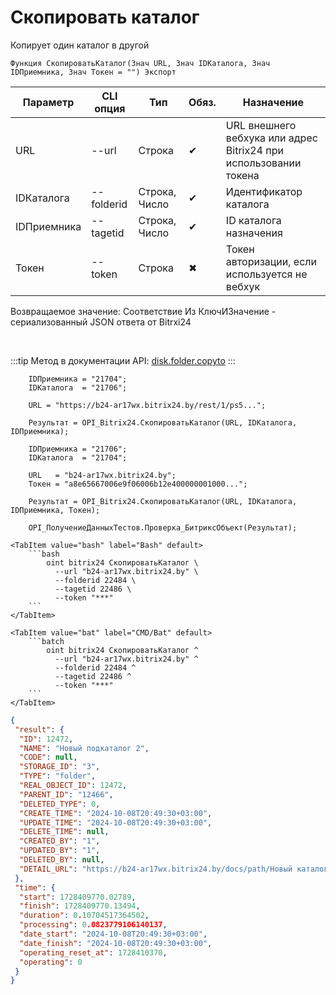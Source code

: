 ﻿---
sidebar_position: 3
---


# Скопировать каталог
 Копирует один каталог в другой



`Функция СкопироватьКаталог(Знач URL, Знач IDКаталога, Знач IDПриемника, Знач Токен = "") Экспорт`

  | Параметр | CLI опция | Тип | Обяз. | Назначение |
  |-|-|-|-|-|
  | URL | --url | Строка | &#x2714; | URL внешнего вебхука или адрес Bitrix24 при использовании токена |
  | IDКаталога | --folderid | Строка, Число | &#x2714; | Идентификатор каталога |
  | IDПриемника | --tagetid | Строка, Число | &#x2714; | ID каталога назначения |
  | Токен | --token | Строка | &#x2716; | Токен авторизации, если используется не вебхук |

  
  Возвращаемое значение:   Соответствие Из КлючИЗначение - сериализованный JSON ответа от Bitrxi24

<br/>

:::tip
Метод в документации API: [disk.folder.copyto](https://dev.1c-bitrix.ru/rest_help/disk/folder/disk_folder_copyto.php)
:::
<br/>


```bsl title="Пример использования для 1С:Предприятие/OneScript"
    IDПриемника = "21704";
    IDКаталога  = "21706";

    URL = "https://b24-ar17wx.bitrix24.by/rest/1/ps5...";

    Результат = OPI_Bitrix24.СкопироватьКаталог(URL, IDКаталога, IDПриемника);

    IDПриемника = "21706";
    IDКаталога  = "21704";

    URL   = "b24-ar17wx.bitrix24.by";
    Токен = "a8e65667006e9f06006b12e400000001000...";

    Результат = OPI_Bitrix24.СкопироватьКаталог(URL, IDКаталога, IDПриемника, Токен);

    OPI_ПолучениеДанныхТестов.Проверка_БитриксОбъект(Результат);
```
    

 <Tabs>
  
    <TabItem value="bash" label="Bash" default>
        ```bash
            oint bitrix24 СкопироватьКаталог \
              --url "b24-ar17wx.bitrix24.by" \
              --folderid 22484 \
              --tagetid 22486 \
              --token "***"
        ```
    </TabItem>
  
    <TabItem value="bat" label="CMD/Bat" default>
        ```batch
            oint bitrix24 СкопироватьКаталог ^
              --url "b24-ar17wx.bitrix24.by" ^
              --folderid 22484 ^
              --tagetid 22486 ^
              --token "***"
        ```
    </TabItem>
</Tabs>


```json title="Результат"
{
 "result": {
  "ID": 12472,
  "NAME": "Новый подкаталог 2",
  "CODE": null,
  "STORAGE_ID": "3",
  "TYPE": "folder",
  "REAL_OBJECT_ID": 12472,
  "PARENT_ID": "12466",
  "DELETED_TYPE": 0,
  "CREATE_TIME": "2024-10-08T20:49:30+03:00",
  "UPDATE_TIME": "2024-10-08T20:49:30+03:00",
  "DELETE_TIME": null,
  "CREATED_BY": "1",
  "UPDATED_BY": "1",
  "DELETED_BY": null,
  "DETAIL_URL": "https://b24-ar17wx.bitrix24.by/docs/path/Новый каталог/Новый подкаталог/Новый подкаталог 2"
 },
 "time": {
  "start": 1728409770.02789,
  "finish": 1728409770.13494,
  "duration": 0.10704517364502,
  "processing": 0.0823779106140137,
  "date_start": "2024-10-08T20:49:30+03:00",
  "date_finish": "2024-10-08T20:49:30+03:00",
  "operating_reset_at": 1728410370,
  "operating": 0
 }
}
```
